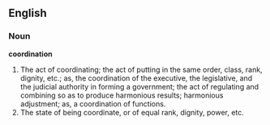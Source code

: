 ==English==

===Noun===

'''coordination'''

#The act of coordinating; the act of putting in the same order, class, rank, dignity, etc.; as, the coordination of the executive, the legislative, and the judicial authority in forming a government; the act of regulating and combining so as to produce harmonious results; harmonious adjustment; as, a coordination of functions.
#The state of being coordinate, or of equal rank, dignity, power, etc.
